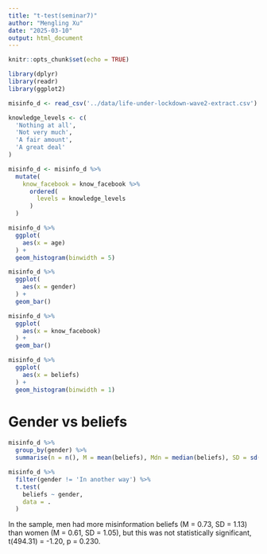 ```yaml
---
title: "t-test(seminar7)"
author: "Mengling Xu"
date: "2025-03-10"
output: html_document
---
```


```r
knitr::opts_chunk$set(echo = TRUE)

library(dplyr)
library(readr)
library(ggplot2)

misinfo_d <- read_csv('../data/life-under-lockdown-wave2-extract.csv')

knowledge_levels <- c(
  'Nothing at all',
  'Not very much',
  'A fair amount',
  'A great deal'
)

misinfo_d <- misinfo_d %>%
  mutate(
    know_facebook = know_facebook %>%
      ordered(
        levels = knowledge_levels
      )
  )
```

```r
misinfo_d %>%
  ggplot(
    aes(x = age)
  ) +
  geom_histogram(binwidth = 5)
```

```r
misinfo_d %>%
  ggplot(
    aes(x = gender)
  ) +
  geom_bar()
```

```r
misinfo_d %>%
  ggplot(
    aes(x = know_facebook)
  ) +
  geom_bar()
```

```r
misinfo_d %>%
  ggplot(
    aes(x = beliefs)
  ) +
  geom_histogram(binwidth = 1)
```
# Gender vs beliefs
```r
misinfo_d %>%
  group_by(gender) %>%
  summarise(n = n(), M = mean(beliefs), Mdn = median(beliefs), SD = sd(beliefs))
```

```r
misinfo_d %>%
  filter(gender != 'In another way') %>%
  t.test(
    beliefs ~ gender,
    data = .
  )
```

In the sample, men had more misinformation beliefs (M = 0.73, SD = 1.13) than women (M = 0.61, SD = 1.05), but this was not statistically significant, t(494.31) = -1.20, p = 0.230.

